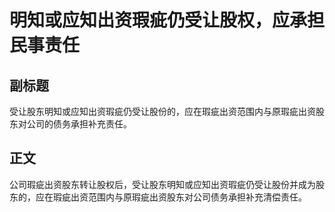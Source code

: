 # 明知或应知出资瑕疵仍受让股权，应承担民事责任
## 副标题
受让股东明知或应知出资瑕疵仍受让股份的，应在瑕疵出资范围内与原瑕疵出资股东对公司的债务承担补充责任。
## 正文
公司瑕疵出资股东转让股权后，受让股东明知或应知出资瑕疵仍受让股份并成为股东的，应在瑕疵出资范围内与原瑕疵出资股东对公司债务承担补充清偿责任。